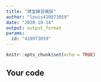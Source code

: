 ---
title: "課堂練習模版"
author: "louis410973059"
date: "2020-10-14"
output: output_format
params:
  id: "410973059"
---

```{r setup, include=FALSE}
knitr::opts_chunk$set(echo = TRUE)
```

## Your code

```{r}

```

